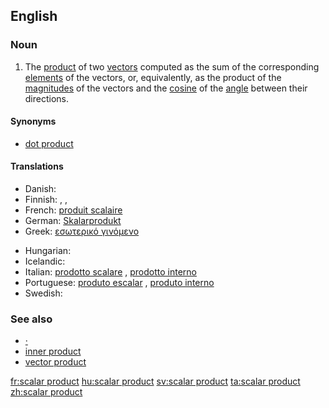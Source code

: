 ==English==
{{wikipedia}}

===Noun===
{{en-noun|sg=[[scalar]] [[product]]}}

# {{vector}} The [[product]] of two [[vector]]s computed as the sum of the corresponding [[element]]s of the vectors, or, equivalently, as the product of the [[magnitude]]s of the vectors and the [[cosine]] of the [[angle]] between their directions.

====Synonyms====
* [[dot product]]


====Translations====
{{trans-top|product of two vectors }}
* Danish: {{t|da|skalarprodukt|n}}
* Finnish: {{t-|fi|skalaaritulo}}, {{t-|fi|pistetulo}}, {{t-|fi|sisätulo}}
* French: [[produit scalaire]] {{m}}
* German: [[Skalarprodukt]] {{n}}
* Greek: [[εσωτερικό γινόμενο]] {{n}}
{{trans-mid}}
* Hungarian: {{t+|hu|skaláris szorzat}}
* Icelandic: {{t-|is|innfeldi|n}}
* Italian: [[prodotto scalare]] {{m}}, [[prodotto interno]] {{m}}
* Portuguese: [[produto escalar]] {{m}}, [[produto interno]] {{m}}
* Swedish: {{t+|sv|skalärprodukt|c}}
{{trans-bottom}}

===See also===
* [[·]]
* [[inner product]]
* [[vector product]]

[[fr:scalar product]]
[[hu:scalar product]]
[[sv:scalar product]]
[[ta:scalar product]]
[[zh:scalar product]]